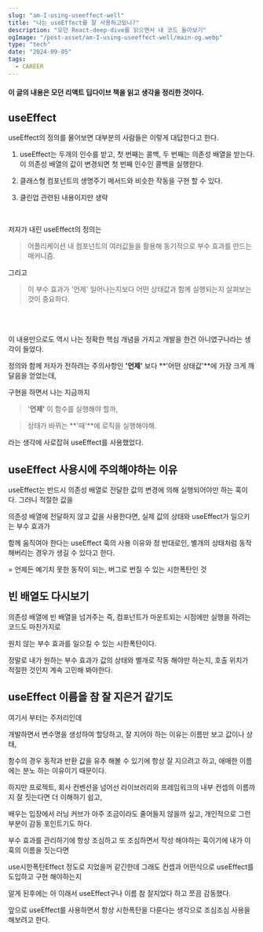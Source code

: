```yaml
---
slug: "am-I-using-useeffect-well"
title: "나는 useEffect를 잘 사용하고있나?"
description: "모던 React-deep-dive를 읽으면서 내 코드 돌아보기"
ogImage: "/post-asset/am-I-using-useeffect-well/main-og.webp"
type: "tech"
date: "2024-09-05"
tags:
  - CAREER
---
```


#### 이 글의 내용은 모던 리액트 딥다이브 책을 읽고 생각을 정리한 것이다.

## useEffect

useEffect의 정의를 물어보면 대부분의 사람들은 이렇게 대답한다고 한다.

1. useEffect는 두개의 인수를 받고, 첫 번째는 콜백, 두 번째는 의존성 배열을 받는다. 이 의존성 배열의 값이 변경되면 첫 번째 인수인 콜백을 실행한다.

2. 클래스형 컴포넌트의 생명주기 메서드와 비슷한 작동을 구현 할 수 있다.

3. 클린업 관련된 내용이지만 생략

<br />

저자가 내린 useEffect의 정의는

> 어플리케이션 내 컴포넌트의 여러값들을 활용해 동기적으로 부수 효과를 만드는 매커니즘.

그리고

> 이 부수 효과가 '언제' 일어나는지보다 어떤 상태값과 함께 실행되는지 살펴보는 것이 중요하다.

<br />
<br />

이 내용만으로도 역시 나는 정확한 핵심 개념을 가지고 개발을 한건 아니였구나라는 생각이 들었다.

정의와 함께 저자가 전하려는 주의사항인 **'언제'** 보다 **'어떤 상태값'**에 가장 크게 깨달음을 얻었는데,

구현을 하면서 나는 지금까지

> '**언제'** 이 함수를 실행해야 할까,

> 상태가 바뀌는 **'때'**에 로직을 실행해야해.

라는 생각에 사로잡혀 useEffect를 사용했었다.

## useEffect 사용시에 주의해야하는 이유

useEffect는 반드시 의존성 배열로 전달한 값의 변경에 의해 실행되어야만 하는 훅이다. 그러니 적절한 값을

의존성 배열에 전달하지 않고 값을 사용한다면, 실제 값의 상태와 useEffect가 일으키는 부수 효과가

함께 움직여야 한다는 useEffect 훅의 사용 이유와 정 반대로인, 별개의 상태처럼 동작 해버리는 경우가 생길 수 있다고 한다.

= 언제든 예기치 못한 동작이 되는, 버그로 번질 수 있는 시한폭탄인 것

## 빈 배열도 다시보기

의존성 배열에 빈 배열을 넘겨주는 즉, 컴포넌트가 마운트되는 시점에만 실행을 하려는 코드도 마찬가지로

원치 않는 부수 효과를 일으킬 수 있는 시한폭탄이다.

정말로 내가 원하는 부수 효과가 값의 상태와 별개로 작동 해야만 하는지, 호출 위치가 적절한 것인지 계속 고민해 봐야한다.

## useEffect 이름을 참 잘 지은거 같기도

여기서 부터는 주저리인데

개발하면서 변수명을 생성하여 할당하고, 잘 지어야 하는 이유는 이름만 보고 값이나 상태,

함수의 경우 동작과 반환 값을 유추 해볼 수 있기에 항상 잘 지으려고 하고, 애매한 이름에는 분노 하는 이유이기 때문이다.

하지만 프로젝트, 회사 컨벤션을 넘어선 라이브러리와 프레임워크의 내부 컨셉의 이름까지 잘 짓는다면 더 이해하기 쉽고,

배우는 입장에서 러닝 커브가 아주 조금이라도 줄어들지 않을까 싶고, 개인적으로 그런 부분이 감동 포인트기도 하다.

부수 효과를 관리하기에 항상 조심하고 또 조심하면서 작성 해야하는 훅이기에 내가 이 훅의 이름을 짓는다면

use시한폭탄Effect 정도로 지었을꺼 같긴한데 그래도 컨셉과 어떤식으로 useEffect를 도입하고 구현 해야하는지

알게 된후에는 아 이래서 useEffect구나 이름 참 잘지었다 하고 쪼끔 감동했다.

앞으로 useEffect를 사용하면서 항상 시한폭탄을 다룬다는 생각으로 조심조심 사용을 해보려고 한다.
